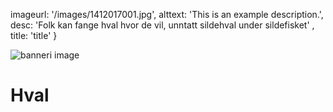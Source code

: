 


  imageurl: '/images/1412017001.jpg',
  alttext: 'This is an example description.',
  desc: 'Folk kan fange hval hvor de vil, unntatt sildehval under sildefisket' ,
  title: 'title'
}

 

 <Image
            src='/images/Bryggens-Museum-Utstilling.jpg'
            alt='banneri image'
            width={3500}
            height={1600}
            className="object-cover" 
          />


<Spacer boxheight="6" />

<Container>

# Hval

  <Spacer  
    boxheight="6"
  />

  <Quoter  
    alt="hval bilde"
    quote="«Folk kan fange hval hvor de vil, unntatt sildehval under sildefisket»" 
    name="Landsleiebolken, kapittel 64" 
    image="/images/hval.jpg"
/>

</Container>

